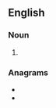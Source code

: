 ==English==

===Noun===
{{head|en|noun plural form}}

# {{plural of|heiduc|lang=en}}

===Anagrams===
* {{l|en|cushdie}}
* {{l|en|duchies}}